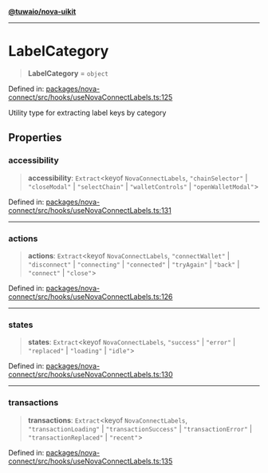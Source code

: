 [**@tuwaio/nova-uikit**](../../../../README.md)

***

# LabelCategory

> **LabelCategory** = `object`

Defined in: [packages/nova-connect/src/hooks/useNovaConnectLabels.ts:125](https://github.com/TuwaIO/nova-uikit/blob/73fb7f5b76d81080c342f585bc261d3376288e10/packages/nova-connect/src/hooks/useNovaConnectLabels.ts#L125)

Utility type for extracting label keys by category

## Properties

### accessibility

> **accessibility**: `Extract`\<keyof `NovaConnectLabels`, `"chainSelector"` \| `"closeModal"` \| `"selectChain"` \| `"walletControls"` \| `"openWalletModal"`\>

Defined in: [packages/nova-connect/src/hooks/useNovaConnectLabels.ts:131](https://github.com/TuwaIO/nova-uikit/blob/73fb7f5b76d81080c342f585bc261d3376288e10/packages/nova-connect/src/hooks/useNovaConnectLabels.ts#L131)

***

### actions

> **actions**: `Extract`\<keyof `NovaConnectLabels`, `"connectWallet"` \| `"disconnect"` \| `"connecting"` \| `"connected"` \| `"tryAgain"` \| `"back"` \| `"connect"` \| `"close"`\>

Defined in: [packages/nova-connect/src/hooks/useNovaConnectLabels.ts:126](https://github.com/TuwaIO/nova-uikit/blob/73fb7f5b76d81080c342f585bc261d3376288e10/packages/nova-connect/src/hooks/useNovaConnectLabels.ts#L126)

***

### states

> **states**: `Extract`\<keyof `NovaConnectLabels`, `"success"` \| `"error"` \| `"replaced"` \| `"loading"` \| `"idle"`\>

Defined in: [packages/nova-connect/src/hooks/useNovaConnectLabels.ts:130](https://github.com/TuwaIO/nova-uikit/blob/73fb7f5b76d81080c342f585bc261d3376288e10/packages/nova-connect/src/hooks/useNovaConnectLabels.ts#L130)

***

### transactions

> **transactions**: `Extract`\<keyof `NovaConnectLabels`, `"transactionLoading"` \| `"transactionSuccess"` \| `"transactionError"` \| `"transactionReplaced"` \| `"recent"`\>

Defined in: [packages/nova-connect/src/hooks/useNovaConnectLabels.ts:135](https://github.com/TuwaIO/nova-uikit/blob/73fb7f5b76d81080c342f585bc261d3376288e10/packages/nova-connect/src/hooks/useNovaConnectLabels.ts#L135)

